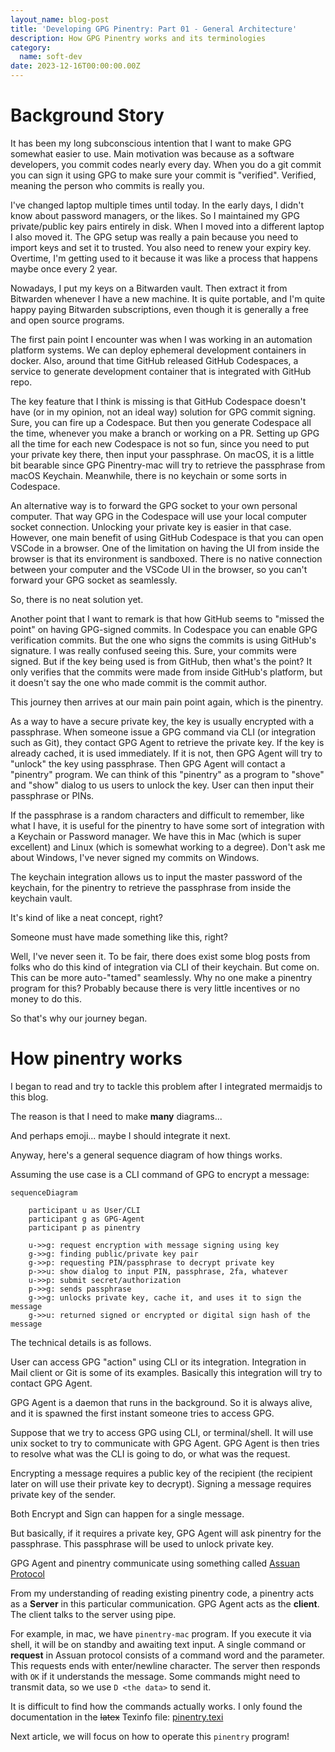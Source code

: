 ```yaml
---
layout_name: blog-post
title: 'Developing GPG Pinentry: Part 01 - General Architecture'
description: How GPG Pinentry works and its terminologies
category:
  name: soft-dev
date: 2023-12-16T00:00:00.00Z
---
```


# Background Story

It has been my long subconscious intention that I want to make GPG somewhat easier to use.
Main motivation was because as a software developers, you commit codes nearly every day.
When you do a git commit you can sign it using GPG to make sure your commit is "verified".
Verified, meaning the person who commits is really you.

I've changed laptop multiple times until today. In the early days, I didn't know about password managers, or the likes.
So I maintained my GPG private/public key pairs entirely in disk.
When I moved into a different laptop I also moved it.
The GPG setup was really a pain because you need to import keys and set it to trusted.
You also need to renew your expiry key.
Overtime, I'm getting used to it because it was like a process that happens maybe once every 2 year.

Nowadays, I put my keys on a Bitwarden vault. Then extract it from Bitwarden whenever I have a new machine.
It is quite portable, and I'm quite happy paying Bitwarden subscriptions, even though it is generally a free and open source programs.

The first pain point I encounter was when I was working in an automation platform systems.
We can deploy ephemeral development containers in docker.
Also, around that time GitHub released GitHub Codespaces, a service to generate development container that is integrated with GitHub repo.

The key feature that I think is missing is that GitHub Codespace doesn't have (or in my opinion, not an ideal way) solution for GPG commit signing.
Sure, you can fire up a Codespace. But then you generate Codespace all the time, whenever you make a branch or working on a PR.
Setting up GPG all the time for each new Codespace is not so fun, since you need to put your private key there, then input your passphrase.
On macOS, it is a little bit bearable since GPG Pinentry-mac will try to retrieve the passphrase from macOS Keychain.
Meanwhile, there is no keychain or some sorts in Codespace.

An alternative way is to forward the GPG socket to your own personal computer. That way GPG in the Codespace will use your local computer socket connection.
Unlocking your private key is easier in that case.
However, one main benefit of using GitHub Codespace is that you can open VSCode in a browser.
One of the limitation on having the UI from inside the browser is that its environment is sandboxed.
There is no native connection between your computer and the VSCode UI in the browser, so you can't forward your GPG socket as seamlessly.

So, there is no neat solution yet.

Another point that I want to remark is that how GitHub seems to "missed the point" on having GPG-signed commits. In Codespace you
can enable GPG verification commits. But the one who signs the commits is using GitHub's signature.
I was really confused seeing this. Sure, your commits were signed. But if the key being used is from GitHub, then what's the point?
It only verifies that the commits were made from inside GitHub's platform, but it doesn't say the one who made commit is the commit author.

This journey then arrives at our main pain point again, which is the pinentry.

As a way to have a secure private key, the key is usually encrypted with a passphrase. When someone issue a GPG command via CLI (or integration such as Git),
they contact GPG Agent to retrieve the private key. If the key is already cached, it is used immediately.
If it is not, then GPG Agent will try to "unlock" the key using passphrase. Then GPG Agent will contact a "pinentry" program.
We can think of this "pinentry" as a program to "shove" and "show" dialog to us users to unlock the key.
User can then input their passphrase or PINs.

If the passphrase is a random characters and difficult to remember, like what I have, it is useful for the pinentry to have
some sort of integration with a Keychain or Password manager. We have this in Mac (which is super excellent) and Linux (which is somewhat working to a degree).
Don't ask me about Windows, I've never signed my commits on Windows.

The keychain integration allows us to input the master password of the keychain, for the pinentry to retrieve the passphrase from inside the keychain vault.

It's kind of like a neat concept, right?

Someone must have made something like this, right?

Well, I've never seen it. To be fair, there does exist some blog posts from folks who do this kind of integration via CLI of their keychain.
But come on. This can be more auto-"tamed" seamlessly.
Why no one make a pinentry program for this?
Probably because there is very little incentives or no money to do this.

So that's why our journey began.

# How pinentry works

I began to read and try to tackle this problem after I integrated mermaidjs to this blog.

The reason is that I need to make **many** diagrams...

And perhaps emoji... maybe I should integrate it next.

Anyway, here's a general sequence diagram of how things works.

Assuming the use case is a CLI command of GPG to encrypt a message:

```mermaid render
sequenceDiagram

    participant u as User/CLI
    participant g as GPG-Agent
    participant p as pinentry

    u->>g: request encryption with message signing using key
    g->>g: finding public/private key pair
    g->>p: requesting PIN/passphrase to decrypt private key
    p->>u: show dialog to input PIN, passphrase, 2fa, whatever
    u->>p: submit secret/authorization
    p->>g: sends passphrase
    g->>g: unlocks private key, cache it, and uses it to sign the message
    g->>u: returned signed or encrypted or digital sign hash of the message
```

The technical details is as follows.

User can access GPG "action" using CLI or its integration. Integration in Mail client or Git is some of its examples.
Basically this integration will try to contact GPG Agent.

GPG Agent is a daemon that runs in the background. So it is always alive, and it is spawned the first instant someone tries to access GPG.

Suppose that we try to access GPG using CLI, or terminal/shell. It will use unix socket to try to communicate with GPG Agent.
GPG Agent is then tries to resolve what was the CLI is going to do, or what was the request.

Encrypting a message requires a public key of the recipient (the recipient later on will use their private key to decrypt).
Signing a message requires private key of the sender.

Both Encrypt and Sign can happen for a single message.

But basically, if it requires a private key, GPG Agent will ask pinentry for the passphrase. This passphrase will be used to unlock private key.

GPG Agent and pinentry communicate using something called [Assuan Protocol](https://www.gnupg.org/documentation/manuals/assuan/Introduction.html)

From my understanding of reading existing pinentry code, a pinentry acts as a **Server** in this particular communication.
GPG Agent acts as the **client**. The client talks to the server using pipe.

For example, in mac, we have `pinentry-mac` program. If you execute it via shell, it will be on standby and awaiting text input.
A single command or **request** in Assuan protocol consists of a command word and the parameter. This requests ends with enter/newline character.
The server then responds with `OK` if it understands the message. Some commands might need to transmit data, so we use `D <the data>` to send it.

It is difficult to find how the commands actually works. I only found the documentation in the ~~latex~~ Texinfo file: [pinentry.texi](https://github.com/gpg/pinentry/blob/master/doc/pinentry.texi)

Next article, we will focus on how to operate this `pinentry` program!
